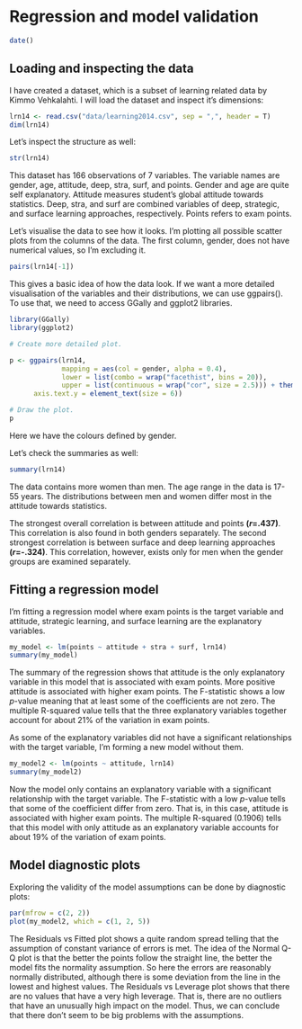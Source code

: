 # Regression and model validation


```r
date()
```

## Loading and inspecting the data

I have created a dataset, which is a subset of learning related data by Kimmo Vehkalahti. I will load the dataset and inspect it's dimensions:

```r
lrn14 <- read.csv("data/learning2014.csv", sep = ",", header = T)
dim(lrn14)
```
Let's inspect the structure as well:

```r
str(lrn14)
```
This dataset has 166 observations of 7 variables. The variable names are gender, age, attitude, deep, stra, surf, and points. Gender and age are quite self explanatory. Attitude measures student's global attitude towards statistics. Deep, stra, and surf are combined variables of deep, strategic, and surface learning approaches, respectively. Points refers to exam points.

Let's visualise the data to see how it looks. I'm plotting all possible scatter plots from the columns of the data. The first column, gender, does not have numerical values, so I'm excluding it.

```r
pairs(lrn14[-1])
```

This gives a basic idea of how the data look. If we want a more detailed visualisation of the variables and their distributions, we can use ggpairs(). To use that, we need to access GGally and ggplot2 libraries.

```r
library(GGally)
library(ggplot2)

# Create more detailed plot.

p <- ggpairs(lrn14,
             mapping = aes(col = gender, alpha = 0.4),
             lower = list(combo = wrap("facethist", bins = 20)),
             upper = list(continuous = wrap("cor", size = 2.5))) + theme(axis.text.x = element_text(size = 6),
      axis.text.y = element_text(size = 6))

# Draw the plot.
p

```

Here we have the colours defined by gender.

Let's check the summaries as well:
```r
summary(lrn14)
```

The data contains more women than men. The age range in the data is 17-55 years. The distributions between men and women differ most in the attitude towards statistics.

The strongest overall correlation is between attitude and points **(_r_=.437)**. This correlation is also found in both genders separately. The second strongest correlation is between surface and deep learning approaches **(_r_=-.324)**. This correlation, however, exists only for men when the gender groups are examined separately.

## Fitting a regression model

I'm fitting a regression model where exam points is the target variable and attitude, strategic learning, and surface learning are the explanatory variables.

```r
my_model <- lm(points ~ attitude + stra + surf, lrn14)
summary(my_model)
```
The summary of the regression shows that attitude is the only explanatory variable in this model that is associated with exam points. More positive attitude is associated with higher exam points. The F-statistic shows a low _p_-value meaning that at least some of the coefficients are not zero. The multiple R-squared value tells that the three explanatory variables together account for about 21% of the variation in exam points.

As some of the explanatory variables did not have a significant relationships with the target variable, I'm forming a new model without them.

```r
my_model2 <- lm(points ~ attitude, lrn14)
summary(my_model2)
```
Now the model only contains an explanatory variable with a significant relationship with the target variable. The F-statistic with a low _p_-value tells that some of the coefficient differ from zero. That is, in this case, attitude is associated with higher exam points. The multiple R-squared (0.1906) tells that this model with only attitude as an explanatory variable accounts for about 19% of the variation of exam points.

## Model diagnostic plots

Exploring the validity of the model assumptions can be done by diagnostic plots:

```r
par(mfrow = c(2, 2))
plot(my_model2, which = c(1, 2, 5))
```

The Residuals vs Fitted plot shows a quite random spread telling that the assumption of constant variance of errors is met. The idea of the Normal Q-Q plot is that the better the points follow the straight line, the better the model fits the normality assumption. So here the errors are reasonably normally distributed, although there is some deviation from the line in the lowest and highest values. The Residuals vs Leverage plot shows that there are no values that have a very high leverage. That is, there are no outliers that have an unusually high impact on the model. Thus, we can conclude that there don't seem to be big problems with the assumptions.

